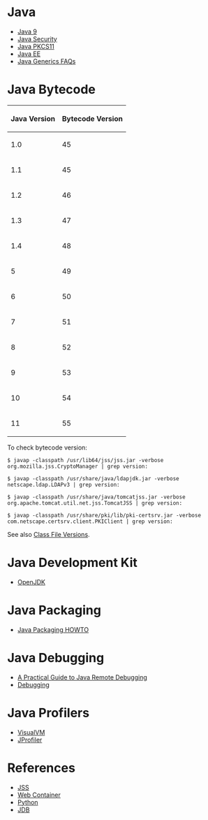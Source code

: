 = Java =

* [[Java 9]]
* [[Java Security]]
* [[Java PKCS11]]
* [[Java EE]]
* [http://www.angelikalanger.com/GenericsFAQ/JavaGenericsFAQ.html Java Generics FAQs]

= Java Bytecode =

{| class="wikitable"
! Java Version
! Bytecode Version
|-
| 1.0
| 45
|-
| 1.1
| 45
|-
| 1.2
| 46
|-
| 1.3
| 47
|-
| 1.4
| 48
|-
| 5
| 49
|-
| 6
| 50
|-
| 7
| 51
|-
| 8
| 52
|-
| 9
| 53
|-
| 10
| 54
|-
| 11
| 55
|}

To check bytecode version:

<pre>
$ javap -classpath /usr/lib64/jss/jss.jar -verbose org.mozilla.jss.CryptoManager | grep version:
</pre>

<pre>
$ javap -classpath /usr/share/java/ldapjdk.jar -verbose netscape.ldap.LDAPv3 | grep version:
</pre>

<pre>
$ javap -classpath /usr/share/java/tomcatjss.jar -verbose org.apache.tomcat.util.net.jss.TomcatJSS | grep version:
</pre>

<pre>
$ javap -classpath /usr/share/pki/lib/pki-certsrv.jar -verbose com.netscape.certsrv.client.PKIClient | grep version:
</pre>

See also [https://javaalmanac.io/bytecode/versions/ Class File Versions].

= Java Development Kit =

* [[OpenJDK]]

= Java Packaging =

* [https://fedora-java.github.io/howto/latest/ Java Packaging HOWTO]

= Java Debugging =

* [https://stackify.com/java-remote-debugging/ A Practical Guide to Java Remote Debugging]
* [[Debugging]]

= Java Profilers =

* [[VisualVM]]
* [[JProfiler]]

= References =

* [https://github.com/dogtagpki/jss/wiki JSS]
* [[Web Container]]
* [[Python]]
* [[JDB]]